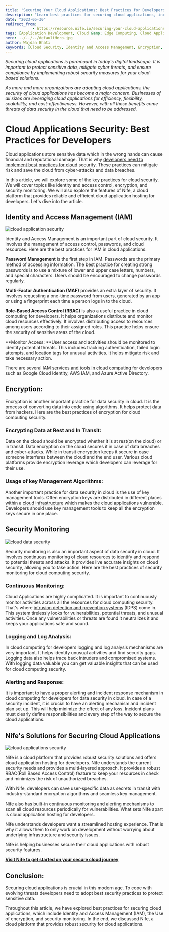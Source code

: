 ```yaml
---
title: 'Securing Your Cloud Applications: Best Practices for Developers'
description: "Learn best practices for securing cloud applications, including identity and access management, encryption, and security monitoring, with insights into how Nife provides robust security solutions for developers."
date: "2023-05-30"
redirect_from: 
            - https://resource.nife.io/securing-your-cloud-applications-best-practices-for-developers/
tags: [Application Development, Cloud &amp; Edge Computing, Cloud Applications, Cloud Security, Data Security, Developers]
hero: ../../../defaultHero.jpg
author: Wajdan Bhati
keywords: [Cloud Security, Identity and Access Management, Encryption, Security Monitoring, Cloud Applications]
---
```


_Securing cloud applications is paramount in today's digital landscape. It is important to protect sensitive data, mitigate cyber threats, and ensure compliance by implementing robust security measures for your cloud-based solutions._

_As more and more organizations are adopting cloud applications, the security of cloud applications has become a major concern. Businesses of all sizes are leveraging cloud applications for efficiency, flexibility, scalability, and cost-effectiveness. However, with all these benefits come threats of data security in the cloud that need to be addressed._

# Cloud Applications Security: Best Practices for Developers

Cloud applications store sensitive data which in the wrong hands can cause financial and reputational damage. That is why [developers need to implement best practices for cloud](/blog/the-advantages-of-cloud-native-development/) security. These practices can mitigate risk and save the cloud from cyber-attacks and data breaches.

In this article, we will explore some of the key practices for cloud security. We will cover topics like identity and access control, encryption, and security monitoring. We will also explore the features of Nife, a cloud platform that provides reliable and efficient cloud application hosting for developers. Let's dive into the article.

## **Identity and Access Management (IAM)**

![cloud application security](https://raw.githubusercontent.com/nifetency/nife-blog-content/main/blog/img/cloud-application-security-768x463.png)
<br/>


 
Identity and Access Management is an important part of cloud security. It involves the management of access control, passwords, and cloud resources. Here are the best practices for IAM in cloud applications.

**Password Management** is the first step in IAM. Passwords are the primary method of accessing information. The best practice for creating strong passwords is to use a mixture of lower and upper case letters, numbers, and special characters. Users should be encouraged to change passwords regularly.

**Multi-Factor Authentication (MAF)** provides an extra layer of security. It involves requesting a one-time password from users, generated by an app or using a fingerprint each time a person logs in to the cloud.

**Role-Based Access Control (RBAC)** is also a useful practice in cloud computing for developers. It helps organizations distribute and monitor cloud resources effectively. It involves distributing access to resources among users according to their assigned roles. This practice helps ensure the security of sensitive areas of the cloud.

**Monitor Access: **User access and activities should be monitored to identify potential threats. This includes tracking authentication, failed login attempts, and location tags for unusual activities. It helps mitigate risk and take necessary action.

There are several IAM [services and tools in cloud computing](/blog/playing-edgy-games-with-cloud-edge-cloud-gaming-services/) for developers such as Google Cloud Identity, AWS IAM, and Azure Active Directory.

## **Encryption:**

Encryption is another important practice for data security in cloud. It is the process of converting data into code using algorithms. It helps protect data from hackers. Here are the best practices of encryption for cloud computing security.

### **Encrypting Data at Rest and In Transit:**

Data on the cloud should be encrypted whether it is at rest(on the cloud) or in transit. Data encryption on the cloud secures it in case of data breaches and cyber-attacks. While in transit encryption keeps it secure in case someone interferes between the cloud and the end user. Various cloud platforms provide encryption leverage which developers can leverage for their use.

### **Usage of key Management Algorithms:**

Another important practice for data security in cloud is the use of key management tools. Often encryption keys are distributed in different places within a [cloud infrastructure](/blog/types-of-cloud-infrastructure-needed-for-bfsi-to-have-continuous-operations/) which makes the cloud applications vulnerable. Developers should use key management tools to keep all the encryption keys secure in one place.

## **Security Monitoring**


![cloud data security](https://raw.githubusercontent.com/nifetency/nife-blog-content/main/blog/img/cloud-data-security-300x300.png)
<br/>


 
Security monitoring is also an important aspect of data security in cloud. It involves continuous monitoring of cloud resources to identify and respond to potential threats and attacks. It provides live accurate insights on cloud security, allowing you to take action. Here are the best practices of security monitoring for cloud computing security.

### **Continuous Monitoring:**

Cloud Applications are highly complicated. It is important to continuously monitor activities across all the resources for cloud computing security. That's where [intrusion detection and prevention systems](https://www.spiceworks.com/it-security/vulnerability-management/articles/what-is-idps/) (IDPS) come in. This system tirelessly looks for vulnerabilities, potential threats, and unusual activities. Once any vulnerabilities or threats are found it neutralizes it and keeps your applications safe and sound.

### **Logging and Log Analysis:**

In cloud computing for developers logging and log analysis mechanisms are very important. It helps identify unusual activities and find security gaps. Logging data also helps trace back intruders and compromised systems. With logging data valuable you can get valuable insights that can be used for cloud computing security.

### **Alerting and Response:**

It is important to have a proper alerting and incident response mechanism in cloud computing for developers for data security in cloud. In case of a security incident, it is crucial to have an alerting mechanism and incident plan set up. This will help minimize the effect of any loss. Incident plans must clearly define responsibilities and every step of the way to secure the cloud applications.

## **Nife's Solutions for Securing Cloud Applications**

![cloud applications security](https://raw.githubusercontent.com/nifetency/nife-blog-content/main/blog/img/cloud-applications-security-768x673.png)
<br/>


 
Nife is a cloud platform that provides robust security solutions and offers cloud application hosting for developers. Nife understands the current security needs and provides a multi-layered approach. It provides a robust RBAC(Roll Based Access Control) feature to keep your resources in check and minimizes the risk of unauthorized breaches.

With Nife, developers can save user-specific data as secrets in transit with industry-standard encryption algorithms and seamless key management.

Nife also has built-in continuous monitoring and alerting mechanisms to scan all cloud resources periodically for vulnerabilities. What sets Nife apart is cloud application hosting for developers.

Nife understands developers want a streamlined hosting experience. That is why it allows them to only work on development without worrying about underlying infrastructure and security issues.

Nife is helping businesses secure their cloud applications with robust security features.

**[Visit Nife to get started on your secure cloud journey](https://nife.io)**

## **Conclusion:**

Securing cloud applications is crucial in this modern age. To cope with evolving threats developers need to adopt best security practices to protect sensitive data.

Throughout this article, we have explored best practices for securing cloud applications, which include Identity and Access Management (IAM), the Use of encryption, and security monitoring. In the end, we discussed Nife, a cloud platform that provides robust security for cloud applications.

